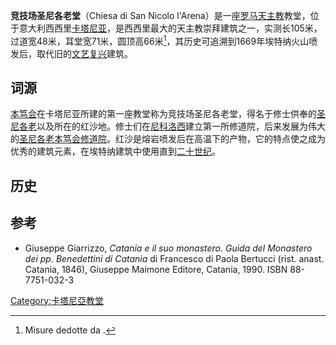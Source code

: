 {{coord|37.504172|N|15.080409|E|display=title}}
'''竞技场圣尼各老堂'''（Chiesa di San Nicolo l'Arena）是一座[[罗马天主教|罗马天主教]]教堂，位于意大利西西里[[卡塔尼亚|卡塔尼亚]]，是西西里最大的天主教崇拜建筑之一，实测长105米，过道宽48米，耳堂宽71米，圆顶高66米<ref>Misure dedotte da {{cite book| author= Enzo Boschi | coauthor= Emanuela Guidoboni, et al|title= Catania terremoti e lave - dal mondo antico alla fine del Novecento| editor= Editrice Compositori| location= Bologna| year= 2001| page= p. 321, figg. 177-178| id= ISBN 8877942673}}.</ref>，其历史可追溯到1669年埃特纳火山喷发后，取代旧的[[文艺复兴|文艺复兴]]建筑。

== 词源 ==
[[本笃会|本笃会]]在卡塔尼亚所建的第一座教堂称为竞技场圣尼各老堂，得名于修士供奉的[[圣尼各老|圣尼各老]]以及所在的红沙地。修士们在[[尼科洛西|尼科洛西]]建立第一所修道院，后来发展为伟大的[[圣尼各老本笃会修道院|圣尼各老本笃会修道院]]。红沙是熔岩喷发后在高温下的产物，它的特点使之成为优秀的建筑元素，在埃特纳建筑中使用直到[[二十世纪|二十世纪]]。

== 历史 ==


== 参考 ==
<references/>
* Giuseppe Giarrizzo, ''Catania e il suo monastero. Guida del Monastero dei pp. Benedettini di Catania'' di Francesco di Paola Bertucci (rist. anast. Catania, 1846), Giuseppe Maimone Editore, Catania, 1990. ISBN 88-7751-032-3

[[Category:卡塔尼亞教堂|Category:卡塔尼亞教堂]]